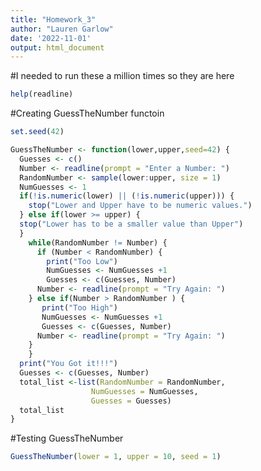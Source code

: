 ```yaml
---
title: "Homework_3"
author: "Lauren Garlow"
date: '2022-11-01'
output: html_document
---
```

#I needed to run these a million times so they are here
```r
help(readline)
```

#Creating GuessTheNumber functoin
```r
set.seed(42)

GuessTheNumber <- function(lower,upper,seed=42) {
  Guesses <- c()
  Number <- readline(prompt = "Enter a Number: ")
  RandomNumber <- sample(lower:upper, size = 1)
  NumGuesses <- 1
  if(!is.numeric(lower) || (!is.numeric(upper))) {
    stop("Lower and Upper have to be numeric values.")
  } else if(lower >= upper) {
  stop("Lower has to be a smaller value than Upper")
  }
    while(RandomNumber != Number) {
      if (Number < RandomNumber) {
        print("Too Low")
        NumGuesses <- NumGuesses +1
        Guesses <- c(Guesses, Number)
      Number <- readline(prompt = "Try Again: ")
    } else if(Number > RandomNumber ) {
       print("Too High")
       NumGuesses <- NumGuesses +1
       Guesses <- c(Guesses, Number)
      Number <- readline(prompt = "Try Again: ")
    } 
    }
  print("You Got it!!!")
  Guesses <- c(Guesses, Number)
  total_list <-list(RandomNumber = RandomNumber,
                  NumGuesses = NumGuesses,
                  Guesses = Guesses)
  total_list
}

```



#Testing GuessTheNumber
```r
GuessTheNumber(lower = 1, upper = 10, seed = 1)
```

